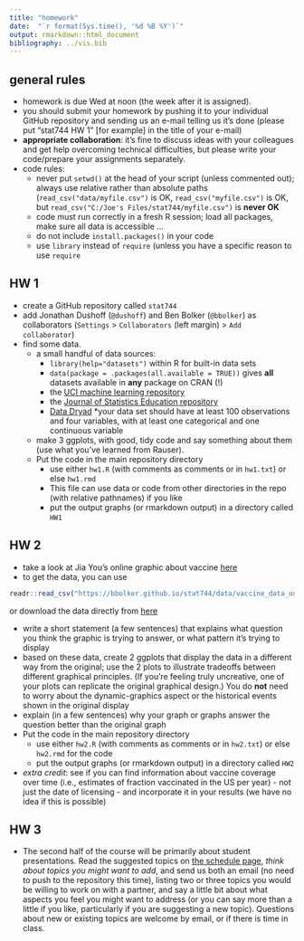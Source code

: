```yaml
---
title: "homework"
date:  "`r format(Sys.time(), '%d %B %Y')`"
output: rmarkdown::html_document
bibliography: ../vis.bib
---
```


## general rules

* homework is due Wed at noon (the week after it is assigned).
* you should submit your homework by pushing it to your individual GitHub repository and sending us an e-mail telling us it's done (please put "stat744 HW 1" [for example] in the title of your e-mail)
* **appropriate collaboration**: it's fine to discuss ideas with your colleagues and get help overcoming technical difficulties, but please write your code/prepare your assignments separately.
* code rules:
     * never put `setwd()` at the head of your script (unless commented out); always use relative rather than absolute paths (`read_csv("data/myfile.csv")` is OK, `read_csv("myfile.csv")` is OK, but `read_csv("C:/Joe's Files/stat744/myfile.csv")` is **never OK**
     * code must run correctly in a fresh R session; load all packages, make sure all data is accessible ...
	 * do not include `install.packages()` in your code
	 * use `library` instead of `require` (unless you have a specific reason to use `require`
	 
## HW 1

* create a GitHub repository called `stat744`
* add Jonathan Dushoff (`@dushoff`) and Ben Bolker (`@bbolker`) as collaborators (`Settings` > `Collaborators` (left margin) > `Add collaborator`)
* find some data.
    * a small handful of data sources:
	     * `library(help="datasets")` within R for built-in data sets
		 * `data(package = .packages(all.available = TRUE))` gives **all** datasets available in **any** package on CRAN (!)
		 * the [UCI machine learning repository](http://archive.ics.uci.edu/ml/)
		 * the [Journal of Statistics Education repository](http://ww2.amstat.org/publications/jse/jse_data_archive.htm)
		 * [Data Dryad](http://datadryad.org/)
	*your data set should have at least 100 observations and four variables, with at least one categorical and one continuous variable
	* make 3 ggplots, with good, tidy code and say something about them (use what you've learned from Rauser).
	* Put the code in the main repository directory
		* use either `hw1.R` (with comments as comments or in `hw1.txt`) or else `hw1.rmd`
		* This file can use data or code from other directories in the repo (with relative pathnames) if you like
		* put the output graphs (or rmarkdown output) in a directory called `HW1` 

## HW 2

* take a look at Jia You's online graphic about vaccine [here](http://www.sciencemag.org/news/2017/04/here-s-visual-proof-why-vaccines-do-more-good-harm)
* to get the data, you can use
```r
readr::read_csv("https://bbolker.github.io/stat744/data/vaccine_data_online.csv")
```
or download the data directly from [here](http://sciencestatic.aws.aaas.org.s3.amazonaws.com/article-resources/vaccine-war/vaccine_data_online.csv)

* write a short statement (a few sentences) that explains what question you think the graphic is trying to answer, or what pattern it's trying to display
* based on these data, create 2 ggplots that display the data in a different way from the original; use the 2 plots to illustrate tradeoffs between different graphical principles. (If you're feeling truly uncreative, one of your plots can replicate the original graphical design.) You do **not** need to worry about the dynamic-graphics aspect or the historical events shown in the original display
* explain (in a few sentences) why your graph or graphs answer the question better than the original graph
* Put the code in the main repository directory
	* use either `hw2.R` (with comments as comments or in `hw2.txt`) or else `hw2.rmd` for the code
	* put the output graphs (or rmarkdown output) in a directory called `HW2` 
* *extra credit*: see if you can find information about vaccine coverage over time (i.e., estimates of fraction vaccinated in the US per year) - not just the date of licensing - and incorporate it in your results (we have no idea if this is possible)

## HW 3

* The second half of the course will be primarily about student presentations. Read the suggested topics on [the schedule page](./sched.html), _think about topics you might want to add_, and send us both an email (no need to push to the repository this time), listing two or three topics you would be willing to work on with a partner, and say a little bit about what aspects you feel you might want to address (or you can say more than a little if you like, particularly if you are suggesting a new topic). Questions about new or existing topics are welcome by email, or if there is time in class.
